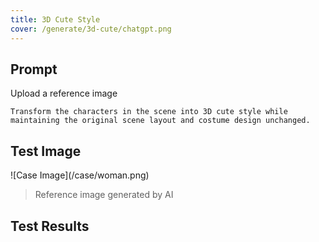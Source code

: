 ```yaml
---
title: 3D Cute Style
cover: /generate/3d-cute/chatgpt.png
---
```


## Prompt

Upload a reference image

```text
Transform the characters in the scene into 3D cute style while maintaining the original scene layout and costume design unchanged.
```

## Test Image

<div className="w-[50%] mx-auto">
![Case Image](/case/woman.png)
</div>

> Reference image generated by AI

## Test Results

<ImagePreview>
  <ImageCase imageUrl="/generate/3d-cute/chatgpt.png" modelName="ChatGPT" />
  <ImageCase imageUrl="/generate/3d-cute/doubao.png" modelName="doubao" />
  <ImageCase imageUrl="/generate/3d-cute/jimeng.jpeg" modelName="jimeng" />
</ImagePreview>
